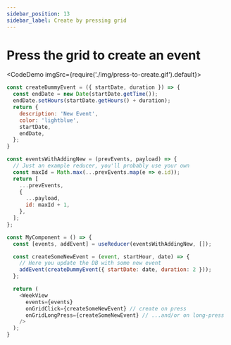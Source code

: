 ```yaml
---
sidebar_position: 13
sidebar_label: Create by pressing grid
---
```


# Press the grid to create an event

<CodeDemo imgSrc={require('./img/press-to-create.gif').default}>

```js title="Create events"
const createDummyEvent = ({ startDate, duration }) => {
  const endDate = new Date(startDate.getTime());
  endDate.setHours(startDate.getHours() + duration);
  return {
    description: 'New Event',
    color: 'lightblue',
    startDate,
    endDate,
  };
}

const eventsWithAddingNew = (prevEvents, payload) => {
  // Just an example reducer, you'll probably use your own
  const maxId = Math.max(...prevEvents.map(e => e.id));
  return [
    ...prevEvents,
    {
      ...payload,
      id: maxId + 1,
    },
  ];
};

const MyComponent = () => {
  const [events, addEvent] = useReducer(eventsWithAddingNew, []);

  const createSomeNewEvent = (event, startHour, date) => {
    // Here you update the DB with some new event
    addEvent(createDummyEvent({ startDate: date, duration: 2 }));
  };

  return (
    <WeekView
      events={events}
      onGridClick={createSomeNewEvent} // create on press
      onGridLongPress={createSomeNewEvent} // ...and/or on long-press
    />
  );
}
```

</CodeDemo>


